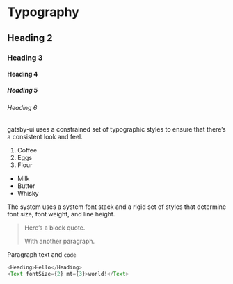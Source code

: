 # Typography

## Heading 2

### Heading 3

#### Heading 4

##### Heading 5

###### Heading 6

gatsby-ui uses a constrained set of typographic styles to ensure that there’s a consistent look and feel.

1.  Coffee
2.  Eggs
3.  Flour

*   Milk
*   Butter
*   Whisky

The system uses a system font stack and a rigid set of styles that determine font size, font weight, and line height.

> Here’s a block quote.
>
> With another paragraph.

Paragraph text and `code`

```js react-live
<Heading>Hello</Heading>
<Text fontSize={2} mt={3}>world!</Text>
```
